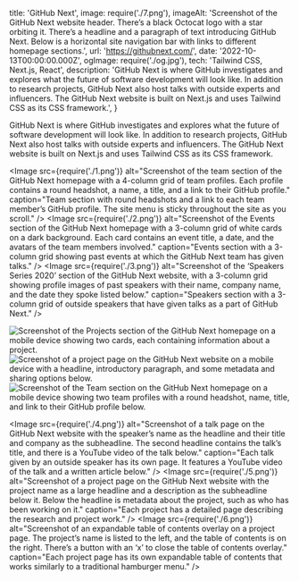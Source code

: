   title: 'GitHub Next',
  image: require('./7.png'),
  imageAlt: 'Screenshot of the GitHub Next website header. There’s a black Octocat logo with a star orbiting it. There’s a headline and a paragraph of text introducing GitHub Next. Below is a horizontal site navigation bar with links to different homepage sections.',
  url: 'https://githubnext.com/',
  date: '2022-10-13T00:00:00.000Z',
  ogImage: require('./og.jpg'),
  tech: 'Tailwind CSS, Next.js, React',
  description: 'GitHub Next is where GitHub investigates and explores what the future of software development will look like. In addition to research projects, GitHub Next also host talks with outside experts and influencers. The GitHub Next website is built on Next.js and uses Tailwind CSS as its CSS framework.',
}

<Intro title="Researching the future of software development at GitHub.">

GitHub Next is where GitHub investigates and explores what the future of software development will look like. In addition to research projects, GitHub Next also host talks with outside experts and influencers. The GitHub Next website is built on Next.js and uses Tailwind CSS as its CSS framework.

</Intro>

<Image src={require('./1.png')} alt="Screenshot of the team section of the GitHub Next homepage with a 4-column grid of team profiles. Each profile contains a round headshot, a name, a title, and a link to their GitHub profile." caption="Team section with round headshots and a link to each team member’s GitHub profile. The site menu is sticky throughout the site as you scroll." />
<Image src={require('./2.png')} alt="Screenshot of the Events section of the GitHub Next homepage with a 3-column grid of white cards on a dark background. Each card contains an event title, a date, and the avatars of the team members involved." caption="Events section with a 3-column grid showing past events at which the GitHub Next team has given talks." />
<Image src={require('./3.png')} alt="Screenshot of the ‘Speakers Series 2020’ section of the GitHub Next website, with a 3-column grid showing profile images of past speakers with their name, company name, and the date they spoke listed below." caption="Speakers section with a 3-column grid of outside speakers that have given talks as a part of GitHub Next." />

<Mobile caption="The GitHub Next website experience on mobile devices.">
  <Image src={require('./8.png')} alt="Screenshot of the Projects section of the GitHub Next homepage on a mobile device showing two cards, each containing information about a project." />
  <Image src={require('./9.png')} alt="Screenshot of a project page on the GitHub Next website on a mobile device with a headline, introductory paragraph, and some metadata and sharing options below." />
  <Image src={require('./11.png')} alt="Screenshot of the Team section on the GitHub Next homepage on a mobile device showing two team profiles with a round headshot, name, title, and link to their GitHub profile below." />
</Mobile>

<Image src={require('./4.png')} alt="Screenshot of a talk page on the GitHub Next website with the speaker’s name as the headline and their title and company as the subheadline. The second headline contains the talk’s title, and there is a YouTube video of the talk below." caption="Each talk given by an outside speaker has its own page. It features a YouTube video of the talk and a written article below." />
<Image src={require('./5.png')} alt="Screenshot of a project page on the GitHub Next website with the project name as a large headline and a description as the subheadline below it. Below the headline is metadata about the project, such as who has been working on it." caption="Each project has a detailed page describing the research and project work." />
<Image src={require('./6.png')} alt="Screenshot of an expandable table of contents overlay on a project page. The project’s name is listed to the left, and the table of contents is on the right. There’s a button with an ‘x’ to close the table of contents overlay." caption="Each project page has its own expandable table of contents that works similarly to a traditional hamburger menu." />
